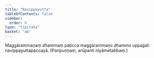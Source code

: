 ```yaml
---
title: "Navippayutta"
tableOfContents: false
sidebar:
  order: 8
type: "tipitaka"
basket: "ab"
---
```



<DynamicBreadcrumb />

<Division number="23">

<Paragraph number="2489">
Maggārammaṇaṃ dhammaṃ paṭicca maggārammaṇo dhammo uppajjati navippayuttapaccayā. (Paripuṇṇaṃ, arūpanti niyāmetabbaṃ.)
</Paragraph>
</Division>
